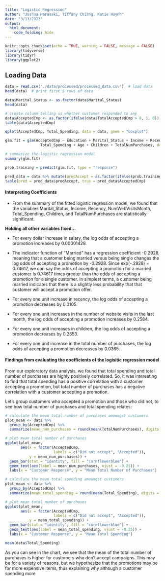 ```yaml
---
title: "Logistic Regression"
author: "Joshua Harasaki, Tiffany Chiang, Katie Huynh"
date: "3/13/2022"
output: 
  html_document:
    code_folding: hide
---
```


```r
knitr::opts_chunk$set(echo = TRUE, warning = FALSE, message = FALSE)
library(tidyverse)
library(tidyr)
library(ggplot2)
```

## Loading Data

```r
data = read.csv('./data/processed/processed_data.csv')  # load data
head(data)  # print first 5 rows of data
```

```r
data$Marital_Status <- as.factor(data$Marital_Status)
head(data)
```

```r
# create column telling us whether customer responded to any  
data$AcceptedCmp <- as.factor(ifelse(data$TotalAcceptedCmp > 0, 1, 0))
table(data$AcceptedCmp)
```

```r
qplot(AcceptedCmp, Total_Spending, data = data, geom = "boxplot")
```

```r
glm.fit = glm(AcceptedCmp ~ Education + Marital_Status + Income + Recency + NumWebVisitsMonth + 
                Total_Spending + Age + Children + TotalNumPurchases, data=data, family = binomial)
```

```r
# summarize the logistic regression model
summary(glm.fit)
```

```r
prob.training = predict(glm.fit, type = "response")
```

```r
pred_data = data %>% mutate(predAccept = as.factor(ifelse(prob.training <= 0.5, "No", "Yes")))
table(pred = pred_data$predAccept, true = pred_data$AcceptedCmp)
```

#### Interpreting Coefficients

-   From the summary of the fitted logistic regression model, we found that the variables Marital_Status, Income, Recency, NumWebVisitsMonth, Total_Spending, Children, and TotalNumPurchases are statistically significant.

**Holding all other variables fixed...**

-   For every dollar increase in salary, the log odds of accepting a promotion increases by 0.00001428.

-   The indicator function of "Married" has a regression coefficient -0.2928, meaning that a customer being married versus being single changes the log odds of accepting a promotion by -0.2928. Since exp(-.2928) = 0.74617, we can say the odds of accepting a promotion for a married customer is 0.74617 times greater than the odds of accepting a promotion for a single customer. In simplest terms, a customer being married indicates that there is a slightly less probability that that customer will accept a promotion offer.

-   For every one unit increase in recency, the log odds of accepting a promotion decreases by 0.0105.

-   For every one unit increases in the number of website visits in the last month, the log odds of accepting a promotion increases by 0.2584.

-   For every one unit increases in children, the log odds of accepting a promotion decreases by 0.2553.

-   For every one unit increase in the total number of purchases, the log odds of accepting a promotion decreases by 0.0365.

#### Findings from evaluating the coefficients of the logisitic regression model

From our exploratory data analysis, we found that total spending and total number of purchases are highly positively correlated. So, it was interesting to find that total spending has a positive correlation with a customer accepting a promotion, but total number of purchases has a negative correlation with a customer accepting a promotion.

Let's group customers who accepted a promotion and those who did not, to see how total number of purchases and total spending relates:

```r
# calculate the mean total number of purchases amoungst customers
plot_mean <- data %>%
  group_by(AcceptedCmp) %>%
  summarize(mean_num_purchases = round(mean(TotalNumPurchases), digits = 3))

# plot mean total number of purchases
ggplot(plot_mean, 
       aes(x = factor(AcceptedCmp,
                      labels = c("Did not accept", "Accepted")),
           y = mean_num_purchases)) +
  geom_bar(stat = "identity", fill = "cornflowerblue") +
  geom_text(aes(label = mean_num_purchases, vjust = -0.25)) +
  labs(x = "Customer Response", y = "Mean Total Number of Purchases") 
```

```r
# calculate the mean total spending amoungst customers
plot_mean <- data %>%
  group_by(AcceptedCmp) %>%
  summarize(mean_total_spending = round(mean(Total_Spending), digits = 3))

# plot mean total number of purchases
ggplot(plot_mean, 
       aes(x = factor(AcceptedCmp,
                      labels = c("Did not accept", "Accepted")),
           y = mean_total_spending)) +
  geom_bar(stat = "identity", fill = "cornflowerblue") +
  geom_text(aes(label = mean_total_spending, vjust = -0.25)) +
  labs(x = "Customer Response", y = "Mean Total Spending") 
```

```r
mean(data$Total_Spending)
```

As you can see in the chart, we see that the mean of the total number of purchases is higher for customers who don't accept campaigns. This may be for a variety of reasons, but we hypothesize that the promotions may be for more expensive items, thus explaining why although a customer spending more
